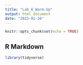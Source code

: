 ```yaml
---
title: "Lab_6_Warm-Up"
output: html_document
date: "2023-01-26"
---
```


```r
knitr::opts_chunk$set(echo = TRUE)
```

## R Markdown

```r
library(tidyverse)
```


